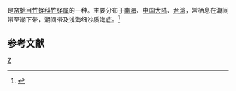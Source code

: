 {{noteTA
|T=zh-cn:紫斑竹蛏; zh-tw:紫斑竹蟶;
|1=zh-cn:紫斑竹蛏; zh-tw:紫斑竹蟶;
}}
{{Speciesbox 
| taxon = Solen sloanii
| authority = Hanley, 1843
}}
{{地区用词4|start=学名：''{{lang|la|Solen sloanii}}''|cn=紫斑竹蛏|tw=紫斑竹蟶|as=称}}是[[帘蛤目|帘蛤目]][[竹蛏科|竹蛏科]][[竹蛏属|竹蛏属]]的一种。主要分布于[[南海|南海]]、[[中国大陆|中国大陆]]、[[台湾|台湾]]，常栖息在潮间带至潮下带，潮间带及浅海细沙质海底。<ref>{{cite web|url=http://shell.sinica.edu.tw/chinese/shellbase_detail.php?science_no=2641|title=国际贝库：紫斑竹蛏|publisher=台湾贝类资料库|accessdate=2009-08-11}}</ref>

== 参考文献 ==
{{reflist|2}}
{{Taxonbar|from=Q14364089}}

[[Category:竹蛏属|Z]]